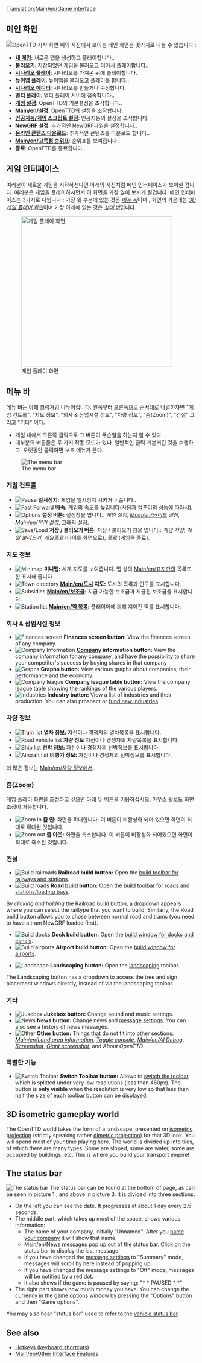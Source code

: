 {{ko/번역|origin= Game_interface
|from  = en
|to    = ko
|Percentage = 15
}}

[[Translation:Main/en/Game interface]]{{ko/목차}}
== 메인 화면 ==
[[File:en/Intro screenKo.jpeg|frame|center|OpenTTD 시작 화면]]
위의 사진에서 보이는 메인 화면은 몇가지로 나눌 수 있습니다.:
* '''[[Main/en/New game|새 게임]]''': 새로운 맵을 생성하고 플레이합니다..
* '''[[Main/en/Savegame|불러오기]]''': 저장되었던 게임을 불러오고 이어서 플레이합니다..
* '''[[Main/en/Scenario|시나리오 플레이]]''': 시나리오를 가져온 뒤에 플레이합니다.
* '''[[Main/en/Heightmap|높이맵 플레이]]''': 높이맵을 불러오고 플레이를 합니다..
* '''[[Main/en/Scenario editor|시나리오 에디터]]''': 시나리오를 만들거나 수정합니다.
* '''[[Main/en/Multiplayer|멀티 플레이]]''': 멀티 플레이 서버에 접속합니다..
* '''[[Main/en/Game options window|게임 설정]]''': OpenTTD의 기본설정을 조작합니다..
* '''[[Main/en/설정]]''': OpenTTD의 설정을 조작합니다..
* '''[[Main/en/AI settings|인공지능/게임 스크립트 설정]]''': 인공지능의 설정을 조작합니다.
* '''[[Main/en/NewGRF#Activating NewGRFs|NewGRF 설정]]''': 추가적인 NewGRF파일을 설정합니다..
* '''[[Main/en/Online content|온라인 콘텐츠 다운로드]]''': 추가적인 콘텐츠를 다운로드 합니다..
* '''[[Main/en/고득점 순위표]]''': 순위표를 보여줍니다..
* '''종료''': OpenTTD를 종료합니다..

==게임 인터페이스==
여러분이 새로운 게임을 시작하신다면 아래의 사진처럼 메인 인터페이스가 보이실 겁니다. 여러분은 게임을 플레이하시면서 이 화면을 가장 많이 보시게 될겁니다. 메인 인터페이스는 3가지로 나뉩니다 : 가장 윗 부분에 있는 것은  ''[[Main/en/#The Menu bar|메뉴 바]]''이며 , 화면의 가운데는 ''[[Main/en/#3D isometric gameplay world|3D 게임 플레이 화면]]''이며 가장 아래에 있는 것은 ''[[Main/en/#The Status Bar|상태 바]]''입니다..

[[File:en/Interface.png|thumb|none|400px|게임 플레이 화면]]

==메뉴 바==
메뉴 바는 아래 크림처럼 나누어집니다. 왼쪽부터 오른쪽으로 순서대로 나열하자면 "게임 컨트롤", "지도 정보", "회사 & 산업시설 정보", "차량 정보", "줌(Zoom)", "건설" 그리고 "기타" 이다.
* 게임 내에서 오른쪽 클릭으로 그 버튼이 무슨일을 하는지 알 수 있다.  
* 대부분의 버튼들은 두 가지 작동 모드가 있다. 일반적인 클릭 기본저긴 것을 수행하고, 오랫동안 클릭하면 보조 메뉴가 뜬다.
[[File:en/Menu bar.png|none|frame|The menu bar]]

===게임 컨트롤===
*[[File:en/Pause button.png|Pause]] '''일시정지:''' 게임을 일시정지 시키거나 풉니다..
*[[File:en/Fast Forward button.png|Fast Forward]] '''배속:''' 게임의 속도를 높입니다(사용자 컴푸터의 성능에 따라서).
*[[File:en/Options button.png|Options]] '''설정 버튼:''' 설정창을 엽니다.: ''게임 설정'', ''[[Main/en/난이도]] 설정'', ''[[Main/en/부가 설정]]'', 그래픽 설정.
*[[File:en/Save Load button.png|Save/Load]] '''저장 / 불러오기 버튼:''' 저장 / 불러오기 창을 엽니다.: ''게임 저장'', ''게임 불러오기'', ''게임종료'' (타이틀 화면으로), ''종료'' (게임을 종료).

===지도 정보===
*[[File:en/Minimap button.png|Minimap]] '''미니맵:''' 세계 지도를 보여줍니다. 맵 상의 [[Main/en/표지판]]의 목록또한 표시해 줍니다..
*[[File:en/Town directory button.png|Town directory]] '''[[Main/en/도시]] 지도:''' 도시의 목록과 인구를 표시합니다.
*[[File:en/Subsidies button.png|Subsidies]] '''[[Main/en/보조급]]:''' 지급 가능한 보조금과 지급된 보조금을 표시합니다.
*[[File:en/Station list button.png|Station list]] '''[[Main/en/역 목록]]:''' 플래이어에 의해 지어진 역를 표시합니다.

===회사 & 산업시설 정보===
*[[File:en/Finances screen button.png|Finances screen]] '''Finances screen button:''' View the finances screen of any company.
*[[File:en/Company information button.png|Company Information]] '''[[Main/en/Transport company|Company]] information button:''' View the company information for any company, and have the possibility to share your competitor's success by buying shares in that company
*[[File:en/Graphs button.png|Graphs]] '''Graphs button:''' View various graphs about companies, their performance and the economy.
*[[File:en/Company league table button.png|Company league]] '''Company league table button:''' View the company league table showing the rankings of the various players.
*[[File:en/Industry button.png|Industries]] '''Industry button:''' View a list of industries and their production. You can also prospect or [[Main/en/Industries#Funding New Industries|fund new industries]].

===차량 정보===
*[[File:en/Train Information button.png|Train list]] '''열차 정보:''' 자신이나 경쟁자의 열차목록을 표시합니다.
*[[File:en/Road Vehicle Information button.png|Road vehicle list]] '''차량 정보''' 자신이나 경쟁자의 차량목록을 표시합니다.
*[[File:en/Ship Information button.png|Ship list]] '''선박 정보:''' 자신이나 경쟁자의 선박정보를 표시합니다.
*[[File:en/Aircraft Information button.png|Aircraft list]] '''비행기 정보:''' 자신이나 경쟁자의 선박정보를 표시합니다.

더 많은 정보는 [[Main/en/차량 정보]]에서.

===줌(Zoom)===
게임 플레이 화면을 조정하고 싶으면 아래 두 버튼을 이용하십시오. 마우스 휠로도 화면 조정이 가능합니다.
*[[File:en/Zoom in button.png|Zoom in]] '''줌 인:''' 화면을 확대합니다. 이 버튼이 비활성화 되어 있으면 화면이 최대로 확대된 것입니다.
*[[File:en/Zoom out button.png|Zoom out]] '''줌 아웃:''' 화면을 축소합니다. 이 버튼이 비활성화 되어있으면 화면이 최대로 축소된 것입니다.

===건설===
*[[File:en/Railroad build button.png|Build railroads]] '''Railroad build button:''' Open the [[Main/en/Railway construction|build toolbar for railways and stations]].
*[[File:en/Road build button.png|Build roads]] '''Road build button:''' Open the [[Main/en/Roadway construction|build toolbar for roads and stations/loading bays]].

By ''clicking and holding'' the Railroad build button, a dropdown appears where you can select the railtype that you want to build. Similarly, the Road build button allows you to chose between normal road and trams (you need to have a tram NewGRF loaded first).

*[[File:en/Dock build button.png|Build docks]] '''Dock build button:''' Open the [[Main/en/Waterway construction|build window for docks and canals]].
*[[File:en/Airport build button.png|Build airports]] '''Airport build button:''' Open the [[Main/en/Airport construction|build window for airports]].

*[[File:en/Landscaping button.png|Landscape]] '''Landscaping button:''' Open the [[Main/en/Landscaping|landscaping]] toolbar.

The Landscaping button has a dropdown to access the tree and sign placement windows directly, instead of via the landscaping toolbar.

===기타===
*[[File:en/Sound Music button.png|Jukebox]] '''Jukebox button:''' Change sound and music settings.
*[[File:en/News button.png|News]] '''News button:''' Change news and [[Main/en/Message settings|message settings]]. You can also see a history of news messages.
*[[File:en/Other button.png|Other]] '''Other button:''' Things that do not fit into other sections: ''[[Main/en/Land area information]]'', ''[[Main/en/Console|Toggle console]]'', ''[[Main/en/AI Debug]]'', ''[[Main/en/Screenshot|Screenshot]]'', ''[[Main/en/Screenshot|Giant screenshot]]'', and ''About OpenTTD''.

===특별한 기능===
*[[File:en/ToggleButton.png|Switch Toolbar]] '''Switch Toolbar button:''' Allows to [[Main/en/switch toolbar|switch the toolbar]] which is splitted under very low resolutions (less than 460px). The button is '''only visible''' when the resolution is very low so that less than half the size of each toolbar button can be displayed.

==3D isometric gameplay world==
The OpenTTD world takes the form of a landscape, presented on [http://en.wikipedia.org/wiki/Video_games_with_isometric_graphics isometric projection] (strictly speaking rather [http://en.wikipedia.org/wiki/Dimetric_projection#Three_types_of_axonometric_projections dimetric projection]) for that 3D look.  You will spend most of your time playing here.  The world is divided up into tiles, of which there are many types.  Some are sloped, some are water, some are occupied by buildings, etc. This is where you build your transport empire!

==The status bar==
[[File:en/Status-bar.png|none|frame|The status bar]]
The status bar can be found at the bottom of page, as can be seen in picture 1., and above in picture 3. It is divided into three sections. 
*On the left you can see the date. It progresses at about 1 day every 2.5 seconds.
*The middle part, which takes up most of the space, shows various information:
**The name of your company, initially "Unnamed". After you [[Main/en/Transport company|name your company]] it will show that name. 
**[[Main/en/News messages]] pop up out of the status bar. Click on the status bar to display the last message.
**If you have changed the [[Main/en/Message settings|message settings]] to "Summary" mode, messages will scroll by here instead of popping up.
**If you have changed the message settings to "Off" mode, messages will be notified by a red dot.
**It also shows if the game is paused by saying: "* * PAUSED * *"
*The right part shows how much money you have. You can change the currency in the [[Main/en/Game options window|game options window]] by pressing the "Options" button and then "Game options".

You may also hear "status bar" used to refer to the [[Main/en/Status bar|vehicle status bar]].

==See also==
* [[Main/en/Hotkeys|Hotkeys (keyboard shortcuts)]]
* [[Main/en/Other Interface Features]]